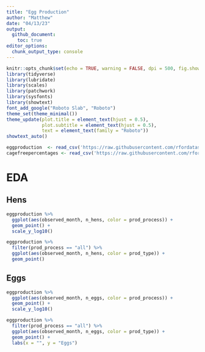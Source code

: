 ```yaml
---
title: "Egg Production"
author: "Matthew"
date: "04/13/23"
output: 
  github_document:
    toc: true
editor_options: 
  chunk_output_type: console
---
```


```r
knitr::opts_chunk$set(echo = TRUE, warning = FALSE, dpi = 500, fig.showtext = TRUE)
library(tidyverse)
library(lubridate)
library(scales)
library(patchwork)
library(sysfonts)
library(showtext)
font_add_google("Roboto Slab", "Roboto")
theme_set(theme_minimal())
theme_update(plot.title = element_text(hjust = 0.5),
             plot.subtitle = element_text(hjust = 0.5),
             text = element_text(family = "Roboto"))
showtext_auto()
```

```r
eggproduction  <- read_csv('https://raw.githubusercontent.com/rfordatascience/tidytuesday/master/data/2023/2023-04-11/egg-production.csv')
cagefreepercentages <- read_csv('https://raw.githubusercontent.com/rfordatascience/tidytuesday/master/data/2023/2023-04-11/cage-free-percentages.csv')
```

# EDA

## Hens

```r
eggproduction %>% 
  ggplot(aes(observed_month, n_hens, color = prod_process)) +
  geom_point() +
  scale_y_log10()

eggproduction %>% 
  filter(prod_process == "all") %>% 
  ggplot(aes(observed_month, n_hens, color = prod_type)) +
  geom_point()
```

## Eggs

```r
eggproduction %>% 
  ggplot(aes(observed_month, n_eggs, color = prod_process)) +
  geom_point() +
  scale_y_log10()

eggproduction %>% 
  filter(prod_process == "all") %>% 
  ggplot(aes(observed_month, n_eggs, color = prod_type)) +
  geom_point() +
  labs(x = "", y = "Eggs")
```
